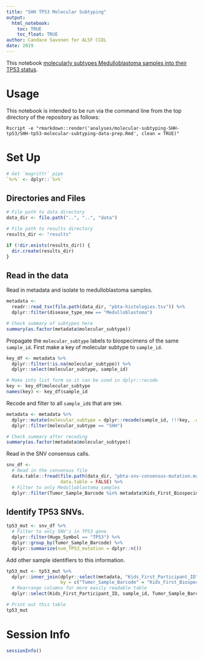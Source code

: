 ```yaml
---
title: "SHH TP53 Molecular Subtyping"
output: 
  html_notebook:
    toc: TRUE
    toc_float: TRUE
author: Candace Savonen for ALSF CCDL
date: 2019
---
```


This notebook [molecularly subtypes Medulloblastoma samples into their TP53 status](https://github.com/AlexsLemonade/OpenPBTA-analysis/issues/247). 

# Usage

This notebook is intended to be run via the command line from the top directory
of the repository as follows:

`Rscript -e "rmarkdown::render('analyses/molecular-subtyping-SHH-tp53/SHH-tp53-molecular-subtyping-data-prep.Rmd', clean = TRUE)"`

# Set Up

```r
# Get `magrittr` pipe
`%>%` <- dplyr::`%>%`
```

## Directories and Files

```r
# File path to data directory
data_dir <- file.path("..", "..", "data")

# File path to results directory
results_dir <- "results"

if (!dir.exists(results_dir)) {
  dir.create(results_dir)
}
```

## Read in the data

Read in metadata and isolate to medulloblastoma samples.

```r
metadata <-
  readr::read_tsv(file.path(data_dir, "pbta-histologies.tsv")) %>% 
  dplyr::filter(disease_type_new == "Medulloblastoma") 

# Check summary of subtypes here
summary(as.factor(metadata$molecular_subtype))
```

Propagate the `molecular_subtype` labels to biospecimens of the same `sample_id`.
First make a key of molecular subtype to `sample_id`.

```r
key_df <- metadata %>% 
  dplyr::filter(!is.na(molecular_subtype)) %>% 
  dplyr::select(molecular_subtype, sample_id)

# Make into list form so it can be used in dplyr::recode
key <- key_df$molecular_subtype
names(key) <- key_df$sample_id
```

Recode and filter to all `sample_id`s that are `SHH`.

```r
metadata <- metadata %>% 
  dplyr::mutate(molecular_subtype = dplyr::recode(sample_id, !!!key, .default = "NA")) %>%
  dplyr::filter(molecular_subtype == "SHH")

# Check summary after recoding
summary(as.factor(metadata$molecular_subtype))
```

Read in the SNV consensus calls. 

```r
snv_df <-
  # Read in the consensus file
  data.table::fread(file.path(data_dir, "pbta-snv-consensus-mutation.maf.tsv.gz"), 
                    data.table = FALSE) %>% 
  # Filter to only Medulloblastoma samples
  dplyr::filter(Tumor_Sample_Barcode %in% metadata$Kids_First_Biospecimen_ID)
```

## Identify TP53 SNVs.

```r
tp53_mut <- snv_df %>%
  # Filter to only SNV's in TP53 gene
  dplyr::filter(Hugo_Symbol == "TP53") %>%
  dplyr::group_by(Tumor_Sample_Barcode) %>% 
  dplyr::summarize(num_TP53_mutation = dplyr::n())
```

Add other sample identifiers to this information.

```r
tp53_mut <- tp53_mut %>% 
  dplyr::inner_join(dplyr::select(metadata, "Kids_First_Participant_ID", "sample_id", "Kids_First_Biospecimen_ID"),
                    by = c("Tumor_Sample_Barcode" = "Kids_First_Biospecimen_ID")) %>% 
  # Rearrange columns for more easily readable table
  dplyr::select(Kids_First_Participant_ID, sample_id, Tumor_Sample_Barcode,	num_TP53_mutation)

# Print out this table
tp53_mut 
```

# Session Info

```r
sessionInfo()
```
